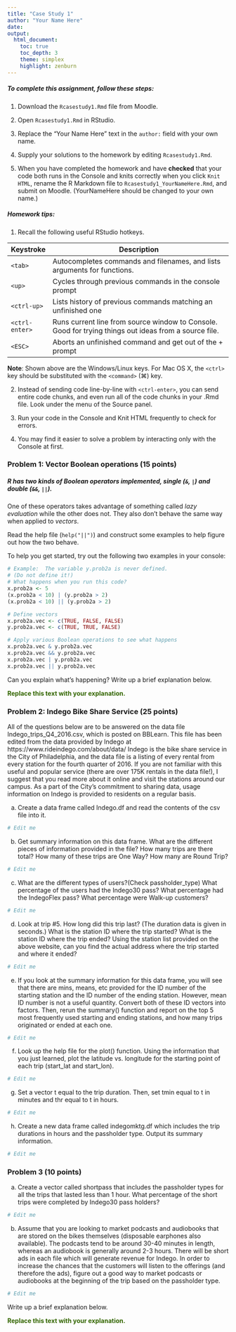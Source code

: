 ```yaml
---
title: "Case Study 1"
author: "Your Name Here"
date:  
output: 
  html_document:
    toc: true
    toc_depth: 3
    theme: simplex
    highlight: zenburn
---
```


##### To complete this assignment, follow these steps:

1. Download the `Rcasestudy1.Rmd` file from Moodle.

2. Open `Rcasestudy1.Rmd` in RStudio.

3. Replace the "Your Name Here" text in the `author:` field with your own name.

4. Supply your solutions to the homework by editing `Rcasestudy1.Rmd`.

5. When you have completed the homework and have **checked** that your code both runs in the Console and knits correctly when you click `Knit HTML`, rename the R Markdown file to `Rcasestudy1_YourNameHere.Rmd`, and submit on Moodle.  (YourNameHere should be changed to your own name.)

##### Homework tips:

1. Recall the following useful RStudio hotkeys.

|Keystroke      | Description |
|----------------|-----------------------------------------------------------------------------|
| `<tab>`        | Autocompletes commands and filenames,  and lists arguments for functions.|
| `<up>`         | Cycles through previous commands in the console prompt |
| `<ctrl-up>`    | Lists history of previous commands matching an unfinished one |
| `<ctrl-enter>` | Runs current line from source window to Console. Good for trying things out ideas from a source file. |
| `<ESC>`        | Aborts an unfinished command and get out of the + prompt |




**Note**: Shown above are the Windows/Linux keys.  For Mac OS X, the `<ctrl>` key should be substituted with the `<command>` (&#8984;) key.

2. Instead of sending code line-by-line with `<ctrl-enter>`, you can send entire code chunks, and even run all of the code chunks in your .Rmd file. Look under the <Chunks> menu of the Source panel.

3. Run your code in the Console and Knit HTML frequently to check for errors.

4. You may find it easier to solve a problem by interacting only with the Console at first. 

### Problem 1: Vector Boolean operations (15 points)

##### R has two kinds of Boolean operators implemented, single (`&`, `|`) and double (`&&`, `||`).  

One of these operators takes advantage of something called *lazy evaluation* while the other does not.  They also don't behave the same way when applied to *vectors*.  

Read the help file (`help("||")`) and construct some examples to help figure out how the two behave.  

To help you get started, try out the following two examples in your console:

```r
# Example:  The variable y.prob2a is never defined.  
# (Do not define it!)
# What happens when you run this code?
x.prob2a <- 5
(x.prob2a < 10) | (y.prob2a > 2)
(x.prob2a < 10) || (y.prob2a > 2)
```

```r
# Define vectors
x.prob2a.vec <- c(TRUE, FALSE, FALSE)
y.prob2a.vec <- c(TRUE, TRUE, FALSE)

# Apply various Boolean operations to see what happens
x.prob2a.vec & y.prob2a.vec
x.prob2a.vec && y.prob2a.vec
x.prob2a.vec | y.prob2a.vec
x.prob2a.vec || y.prob2a.vec
```

Can you explain what's happening?  Write up a brief explanation below.

<font color="#336600">

**Replace this text with your explanation.**

</font>


### Problem 2: Indego Bike Share Service (25 points)

All of the questions below are to be answered on the data file Indego_trips_Q4_2016.csv, which is posted on BBLearn.  This file has been edited from the data provided by Indego at https://www.rideindego.com/about/data/
Indego is the bike share service in the City of Philadelphia, and the data file is a listing of every rental from every station for the fourth quarter of 2016.  If you are not familiar with this useful and popular service (there are over 175K rentals in the data file!), I suggest that you read more about it online and visit the stations around our campus.  As a part of the City’s commitment to sharing data, usage information on Indego is provided to residents on a regular basis.  

(a) Create a data frame called Indego.df and read the contents of the csv file into it.
```r
# Edit me
```

(b)	Get summary information on this data frame.  What are the different pieces of information provided in the file?  How many trips are there total?  How many of these trips are One Way?  How many are Round Trip?  
```r
# Edit me
```

(c) What are the different types of users?(Check passholder_type)  What percentage of the users had the Indego30 pass?  What percentage had the IndegoFlex pass?  What percentage were Walk-up customers?

```r
# Edit me
```

(d) Look at trip #5.  How long did this trip last?  (The duration data is given in seconds.)  What is the station ID where the trip started?  What is the station ID where the trip ended?  Using the station list provided on the above website, can you find the actual address where the trip started and where it ended?
```r
# Edit me
```

(e) If you look at the summary information for this data frame, you will see that there are mins, means, etc provided for the ID number of the starting station and the ID number of the ending station.  However, mean ID number is not a useful quantity.  Convert both of these ID vectors into factors.  Then, rerun the summary() function and report on the top 5 most frequently used starting and ending stations, and how many trips originated or ended at each one.

```r
# Edit me
```

(f) Look up the help file for the plot() function.  Using the information that you just learned, plot the latitude vs. longitude for the starting point of each trip (start_lat and start_lon).

```r
# Edit me
```

(g) Set a vector t equal to the trip duration.  Then, set tmin equal to t in minutes and thr equal to t in hours.

```r
# Edit me
```

(h) Create a new data frame called indegomktg.df which includes the trip durations in hours and the passholder type.  Output its summary information.

```r
# Edit me
```

### Problem 3 (10 points)
(a)	Create a vector called shortpass that includes the passholder types for all the trips that lasted less than 1 hour.  What percentage of the short trips were completed by Indego30 pass holders?
```r
# Edit me
```
(b)	Assume that you are looking to market podcasts and audiobooks that are stored on the bikes themselves (disposable earphones also available).  The podcasts tend to be around 30-40 minutes in length, whereas an audiobook is generally around 2-3 hours.  There will be short ads in each file which will generate revenue for Indego.  In order to increase the chances that the customers will listen to the offerings (and therefore the ads), figure out a good way to market podcasts or audiobooks at the beginning of the trip based on the passholder type.
```r
# Edit me
```
Write up a brief explanation below.

<font color="#336600">

**Replace this text with your explanation.**

</font>
